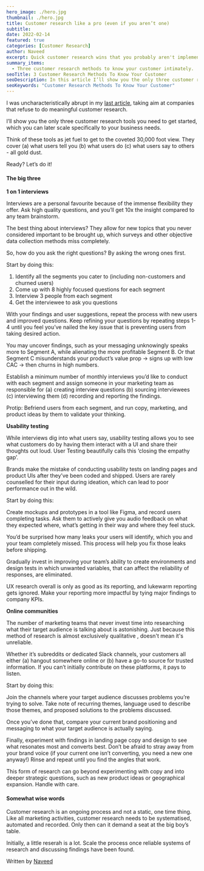 ```yaml
---
hero_image: ./hero.jpg
thumbnail: ./hero.jpg
title: Customer research like a pro (even if you aren’t one)
subtitle:
date: 2022-02-14
featured: true
categories: [Customer Research]
author: Naveed
excerpt: Quick customer research wins that you probably aren't implementing.
summary_items:
  - Three customer research methods to know your customer intimately.
seoTitle: 3 Customer Research Methods To Know Your Customer
seoDescription: In this article I’ll show you the only three customer research tools you need to get started, which you can scale specifically to your business needs.
seoKeywords: "Customer Research Methods To Know Your Customer"
---
```


I was uncharacteristically abrupt in my [last article](https://double-agency.com/blog/not-knowing-your-customers-killing-you), taking aim at companies that refuse to do meaningful customer research.

I’ll show you the only three customer research tools you need to get started, which you can later scale specifically to your business needs.

Think of these tools as jet fuel to get to the coveted 30,000 foot view. They cover (a) what users tell you (b) what users do (c) what users say to others - all gold dust.

Ready? Let’s do it!

#### **The big three**

**1 on 1 interviews**

Interviews are a personal favourite because of the immense flexibility they offer. Ask high quality questions, and you’ll get 10x the insight compared to any team brainstorm.

The best thing about interviews? They allow for new topics that you never considered important to be brought up, which surveys and other objective data collection methods miss completely.

So, how do you ask the right questions? By asking the wrong ones first.

Start by doing this:

1. Identify all the segments you cater to (including non-customers and churned users)
2. Come up with 8 highly focused questions for each segment
3. Interview 3 people from each segment
4. Get the interviewee to ask you questions

With your findings and user suggestions, repeat the process with new users and improved questions. Keep refining your questions by repeating steps 1-4 until you feel you’ve nailed the key issue that is preventing users from taking desired action.

You may uncover findings, such as your messaging unknowingly speaks more to Segment A, while alienating the more profitable Segment B. Or that Segment C misunderstands your product’s value prop → signs up with low CAC → then churns in high numbers.

Establish a minimum number of monthly interviews you’d like to conduct with each segment and assign someone in your marketing team as responsible for (a) creating interview questions (b) sourcing interviewees (c) interviewing them (d) recording and reporting the findings.

Protip: Befriend users from each segment, and run copy, marketing, and product ideas by them to validate your thinking.

**Usability testing**

While interviews dig into what users say, usability testing allows you to see what customers do by having them interact with a UI and share their thoughts out loud. User Testing beautifully calls this ‘closing the empathy gap’.

Brands make the mistake of conducting usability tests on landing pages and product UIs after they’ve been coded and shipped. Users are rarely counselled for their input during ideation, which can lead to poor performance out in the wild.

Start by doing this:

Create mockups and prototypes in a tool like Figma, and record users completing tasks. Ask them to actively give you audio feedback on what they expected where, what’s getting in their way and where they feel stuck.

You’d be surprised how many leaks your users will identify, which you and your team completely missed. This process will help you fix those leaks before shipping.

Gradually invest in improving your team’s ability to create environments and design tests in which unwanted variables, that can affect the reliability of responses, are eliminated.

UX research overall is only as good as its reporting, and lukewarm reporting gets ignored. Make your reporting more impactful by tying major findings to company KPIs.

**Online communities**

The number of marketing teams that never invest time into researching what their target audience is talking about is astonishing. Just because this method of research is almost exclusively qualitative , doesn't mean it's unreliable.

Whether it’s subreddits or dedicated Slack channels, your customers all either (a) hangout somewhere online or (b) have a go-to source for trusted information. If you can’t initially contribute on these platforms, it pays to listen.

Start by doing this:

Join the channels where your target audience discusses problems you’re trying to solve. Take note of recurring themes, language used to describe those themes, and proposed solutions to the problems discussed.

Once you’ve done that, compare your current brand positioning and messaging to what your target audience is actually saying.

Finally, experiment with findings in landing page copy and design to see what resonates most and converts best. Don’t be afraid to stray away from your brand voice (if your current one isn’t converting, you need a new one anyway!) Rinse and repeat until you find the angles that work.

This form of research can go beyond experimenting with copy and into deeper strategic questions, such as new product ideas or geographical expansion. Handle with care.

#### **Somewhat wise words**

Customer research is an ongoing process and not a static, one time thing. Like all marketing activities, customer research needs to be systematised, automated and recorded. Only then can it demand a seat at the big boy’s table.

Initially, a little reserah is a lot. Scale the process once reliable systems of research and discussing findings have been found.

Written by [Naveed](https://www.linkedin.com/in/naveed-tariq/)
